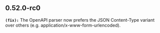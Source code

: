 ## 0.52.0-rc0
**`(fix):`** The OpenAPI parser now prefers the JSON Content-Type variant over
others (e.g. application/x-www-form-urlencoded).


